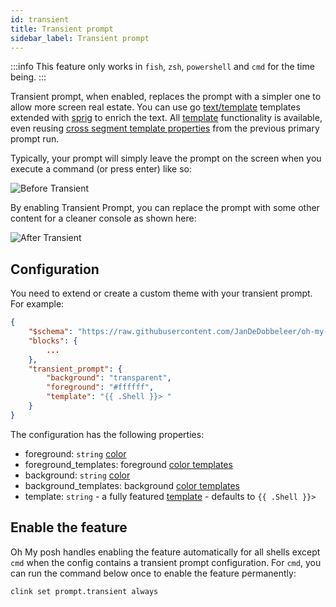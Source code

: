 ```yaml
---
id: transient
title: Transient prompt
sidebar_label: Transient prompt
---
```



:::info
This feature only works in `fish`, `zsh`, `powershell` and `cmd` for the time being.
:::

Transient prompt, when enabled, replaces the prompt with a simpler one to allow more screen real estate.
You can use go [text/template][go-text-template] templates extended with [sprig][sprig] to enrich the text.
All [template][templates] functionality is available, even reusing [cross segment template properties][cstp] from
the previous primary prompt run.

Typically, your prompt will simply leave the prompt on the screen when you execute a command (or press enter) like so:

![Before Transient](/img/transient-before.gif)

By enabling Transient Prompt, you can replace the prompt with some other content for a cleaner console as shown here:

![After Transient](/img/transient-after.gif)


## Configuration

You need to extend or create a custom theme with your transient prompt. For example:

```json
{
    "$schema": "https://raw.githubusercontent.com/JanDeDobbeleer/oh-my-posh/main/themes/schema.json",
    "blocks": {
        ...
    },
    "transient_prompt": {
        "background": "transparent",
        "foreground": "#ffffff",
        "template": "{{ .Shell }}> "
    }
}
```

The configuration has the following properties:

- foreground: `string` [color][colors]
- foreground_templates: foreground [color templates][color-templates]
- background: `string` [color][colors]
- background_templates: background [color templates][color-templates]
- template: `string` - a fully featured [template][templates] - defaults to `{{ .Shell }}> `

## Enable the feature

Oh My posh handles enabling the feature automatically for all shells except `cmd` when the config contains a
transient prompt configuration. For `cmd`, you can run the command below once to enable the feature permanently:

```shell
clink set prompt.transient always
```

[colors]: /docs/configuration/colors
[go-text-template]: https://golang.org/pkg/text/template/
[console-title]: /docs/configuration/title#console-title-template
[sprig]: https://masterminds.github.io/sprig/
[clink]: https://chrisant996.github.io/clink/
[templates]: /docs/configuration/templates
[color-templates]: /docs/configuration/colors#color-templates
[cstp]: /docs/configuration/templates#cross-segment-template-properties
